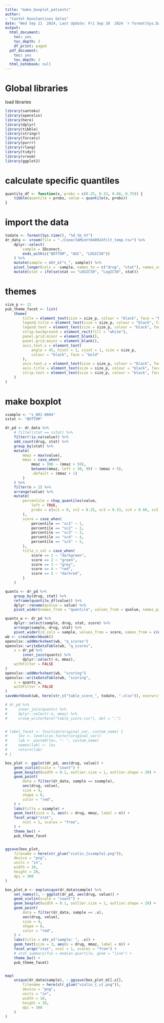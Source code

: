 ```yaml
---
title: "make_boxplot_patients"
author: 
- "ConYel Konstantinos Geles"
date: "Wed Sep 11  2024, Last Update: Fri Sep 20  2024 `r format(Sys.Date(), '%a %b %d %Y')`"
output:
  html_document:
    toc: yes
    toc_depth: 3
    df_print: paged
  pdf_document:
    toc: yes
    toc_depth: 3
  html_notebook: null
---
```

<!-- # author: Konstantinos Geles -->
<!-- # <Script to make boxplots from patient data> -->
<!-- #     Copyright (C) <2024->  <Konstantinos Geles> -->
<!-- # -->
<!-- #     This program is free software: you can redistribute it and/or modify -->
<!-- #     it under the terms of the GNU Affero General Public License as -->
<!-- #     published by the Free Software Foundation, either version 3 of the -->
<!-- #     License, or (at your option) any later version. -->
<!-- # -->
<!-- #     This program is distributed in the hope that it will be useful, -->
<!-- #     but WITHOUT ANY WARRANTY; without even the implied warranty of -->
<!-- #     MERCHANTABILITY or FITNESS FOR A PARTICULAR PURPOSE.  See the -->
<!-- #     GNU Affero General Public License for more details. -->
<!-- # -->
<!-- #     You should have received a copy of the GNU Affero General Public License -->
<!-- #     along with this program.  If not, see <https://www.gnu.org/licenses/>. -->


# Global libraries 

load libraries
```r
library(santoku)
library(openxlsx)
library(here)
library(dplyr)
library(tibble)
library(stringr)
library(forcats)
library(purrr)
library(rlang)
library(tidyr)
library(vroom)
library(ggplot2)
```

# calculate specific quantiles
```r
quantile_df <- function(x, probs = c(0.25, 0.33, 0.66, 0.75)) {
    tibble(quantile = probs, value = quantile(x, probs))
}
```

# import the data
```r
todate <- format(Sys.time(), "%d_%b_%Y")
dr_data <- vroom(file = "./ConectAMLmtt040924filt_temp.tsv") %>%
    dplyr::select(
        sample = IDconect,
        ends_with(c("BOTTOM", "AUC", "LOGIC50"))
    ) %>%
    mutate(sample = str_c("s_", sample)) %>%
    pivot_longer(cols = -sample, names_to = c("drug", "stat"), names_sep = "_") %>%
    mutate(stat = ifelse(stat == "LOGIC50", "LogIC50", stat))
```

# themes
```r
size_p <- 12
pub_theme_facet <- list(
    theme(
        title = element_text(size = size_p, colour = "black", face = "bold"),
        legend.title = element_text(size = size_p, colour = "black", face = "bold"),
        legend.text = element_text(size = size_p, colour = "black", face = "bold"),
        strip.background = element_rect(fill = "white"),
        panel.grid.minor = element_blank(),
        panel.grid.major = element_blank(),
        axis.text.x = element_text(
            angle = 45, hjust = 1, vjust = 1, size = size_p,
            colour = "black", face = "bold"
        ),
        axis.text.y = element_text(size = size_p, colour = "black", face = "bold"),
        axis.title = element_text(size = size_p, colour = "black", face = "bold"),
        strip.text = element_text(size = size_p, colour = "black", face = "bold"),
    )
)
```

# make boxplot
```r
ssample <- "s_001-0004"
sstat <- "BOTTOM"

dr_pd <- dr_data %>%
    # filter(stat == sstat) %>%
    filter(!is.na(value)) %>%
    add_count(drug, stat) %>%
    group_by(stat) %>%
    mutate(
        mmaz = max(value),
        mmaz = case_when(
            mmaz > 300 ~ (mmaz + 50),
            between(mmaz, left = 30, 99) ~ (mmaz + 5),
            .default = (mmaz + 1)
        )
    ) %>%
    filter(n > 2) %>%
    arrange(value) %>%
    mutate(
        percentile = chop_quantiles(value,
            left = TRUE,
            probs = c(sc1 = 0, sc2 = 0.25, sc3 = 0.33, sc4 = 0.66, sc5 = 0.75)
        ),
        score = case_when(
            percentile == "sc1" ~ 1,
            percentile == "sc2" ~ 2,
            percentile == "sc3" ~ 3,
            percentile == "sc4" ~ 4,
            percentile == "sc5" ~ 5,
        ),
        title_s_col = case_when(
            score == 1 ~ "darkgreen",
            score == 2 ~ "green",
            score == 3 ~ "grey",
            score == 4 ~ "red",
            score == 5 ~ "darkred",
        )
    )

quants <- dr_pd %>%
    group_by(drug, stat) %>%
    reframe(quantile_df(value)) %>%
    dplyr::rename(qvalue = value) %>%
    pivot_wider(names_from = "quantile", values_from = qvalue, names_prefix = "q")

quants_w <- dr_pd %>%
    dplyr::select(sample, drug, stat, score) %>%
    arrange(sample, drug, stat) %>%
    pivot_wider(id_cols = sample, values_from = score, names_from = c(drug, stat))
wb <- createWorkbook()
openxlsx::addWorksheet(wb, "q_scores")
openxlsx::writeDataTable(wb, "q_scores",
    x = dr_pd %>%
        inner_join(quants) %>%
        dplyr::select(-n, mmaz),
    withFilter = FALSE
)
openxlsx::addWorksheet(wb, "scoring")
openxlsx::writeDataTable(wb, "scoring",
    x = quants_w,
    withFilter = FALSE
)
saveWorkbook(wb, here(str_c("table_score_", todate, ".xlsx")), overwrite = TRUE)

# dr_pd %>%
#     inner_join(quants) %>%
#     dplyr::select(-n, mmaz) %>%
#     vroom_write(here("table_score.csv"), del = ",")


# label_facet <- function(original_var, custom_name) {
#     lev <- levels(as.factor(original_var))
#     lab <- paste0(lev, ": ", custom_name)
#     names(lab) <- lev
#     return(lab)
# }

box_plot <- ggplot(dr_pd, aes(drug, value)) +
    geom_violin(scale = "count") +
    geom_boxplot(width = 0.1, outlier.size = 1, outlier.shape = 20) +
    geom_point(
        data = filter(dr_data, sample == ssample),
        aes(drug, value),
        size = 4,
        shape = 8,
        color = "red",
    ) +
    labs(title = ssample) +
    geom_text(size = 3, aes(x = drug, mmaz, label = n)) +
    facet_wrap("stat",
        ncol = 1, scales = "free",
    ) +
    theme_bw() +
    pub_theme_facet


ggsave(box_plot,
    filename = here(str_glue("violin_{ssample}.png")),
    device = "png",
    units = "in",
    width = 10,
    height = 20,
    dpi = 300
)

box_plot_m <- map(unique(dr_data$sample) %>%
    set_names(), ~ ggplot(dr_pd, aes(drug, value)) +
    geom_violin(scale = "count") +
    geom_boxplot(width = 0.1, outlier.size = 1, outlier.shape = 20) +
    geom_point(
        data = filter(dr_data, sample == .x),
        aes(drug, value),
        size = 4,
        shape = 8,
        color = "red",
    ) +
    labs(title = str_c("sample: ", .x)) +
    geom_text(size = 3, aes(x = drug, mmaz, label = n)) +
    facet_wrap("stat", ncol = 1, scales = "free") +
    # stat_summary(fun = median.quartile, geom = "line") +
    theme_bw() +
    pub_theme_facet)


map(
    unique(dr_data$sample), ~ ggsave(box_plot_m[[.x]],
        filename = here(str_glue("violin_{.x}.png")),
        device = "png",
        units = "in",
        width = 10,
        height = 20,
        dpi = 300
    )
)
```

